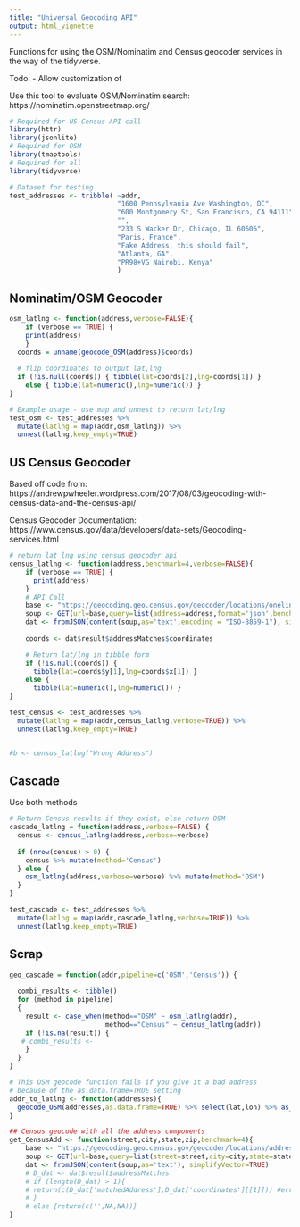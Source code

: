 ```yaml
---
title: "Universal Geocoding API"
output: html_vignette
---
```


Functions for using the OSM/Nominatim and Census geocoder services in the way of the tidyverse.

Todo: 
- Allow customization of 

Use this tool to evaluate OSM/Nominatim search: https://nominatim.openstreetmap.org/

```r
# Required for US Census API call
library(httr)
library(jsonlite)
# Required for OSM
library(tmaptools) 
# Required for all
library(tidyverse) 

# Dataset for testing
test_addresses <- tribble( ~addr,
                           "1600 Pennsylvania Ave Washington, DC",
                           "600 Montgomery St, San Francisco, CA 94111",
                           "",
                           "233 S Wacker Dr, Chicago, IL 60606",
                           "Paris, France",
                           "Fake Address, this should fail",
                           "Atlanta, GA",
                           "PR98+VG Nairobi, Kenya"
                           )

```


## Nominatim/OSM Geocoder

```r
osm_latlng <- function(address,verbose=FALSE){
    if (verbose == TRUE) {
    print(address)
    }
  coords = unname(geocode_OSM(address)$coords)
  
  # flip coordinates to output lat,lng
  if (!is.null(coords)) { tibble(lat=coords[2],lng=coords[1]) }
    else { tibble(lat=numeric(),lng=numeric()) }
}

# Example usage - use map and unnest to return lat/lng
test_osm <- test_addresses %>% 
  mutate(latlng = map(addr,osm_latlng)) %>% 
  unnest(latlng,keep_empty=TRUE)
```

## US Census Geocoder

Based off code from: https://andrewpwheeler.wordpress.com/2017/08/03/geocoding-with-census-data-and-the-census-api/

Census Geocoder Documentation: https://www.census.gov/data/developers/data-sets/Geocoding-services.html

```r
# return lat lng using census geocoder api
census_latlng <- function(address,benchmark=4,verbose=FALSE){
    if (verbose == TRUE) {
      print(address)
    }
    # API Call
    base <- "https://geocoding.geo.census.gov/geocoder/locations/onelineaddress?"
    soup <- GET(url=base,query=list(address=address,format='json',benchmark=benchmark))
    dat <- fromJSON(content(soup,as='text',encoding = "ISO-8859-1"), simplifyVector=TRUE)
    
    coords <- dat$result$addressMatches$coordinates

    # Return lat/lng in tibble form
    if (!is.null(coords)) { 
      tibble(lat=coords$y[1],lng=coords$x[1]) }
    else { 
      tibble(lat=numeric(),lng=numeric()) }
}

test_census <- test_addresses %>% 
  mutate(latlng = map(addr,census_latlng,verbose=TRUE)) %>% 
  unnest(latlng,keep_empty=TRUE)


#b <- census_latlng("Wrong Address")

```

## Cascade

Use both methods

```r

# Return Census results if they exist, else return OSM
cascade_latlng = function(address,verbose=FALSE) {
  census <- census_latlng(address,verbose=verbose)
  
  if (nrow(census) > 0) {
    census %>% mutate(method='Census')
  } else {
    osm_latlng(address,verbose=verbose) %>% mutate(method='OSM')
  }
}

test_cascade <- test_addresses %>% 
  mutate(latlng = map(addr,cascade_latlng,verbose=TRUE)) %>% 
  unnest(latlng,keep_empty=TRUE)

```




## Scrap

```r

geo_cascade = function(addr,pipeline=c('OSM','Census')) {
  
  combi_results <- tibble()
  for (method in pipeline)
  {
    result <- case_when(method=="OSM" ~ osm_latlng(addr),
                        method=="Census" ~ census_latlng(addr))
    if (!is.na(result)) {
   # combi_results <- 
    }
  }
}

# This OSM geocode function fails if you give it a bad address
# because of the as.data.frame=TRUE setting
addr_to_latlng <- function(addresses){
  geocode_OSM(addresses,as.data.frame=TRUE) %>% select(lat,lon) %>% as_tibble()
}

## Census geocode with all the address components
get_CensusAdd <- function(street,city,state,zip,benchmark=4){
    base <- "https://geocoding.geo.census.gov/geocoder/locations/address?"
    soup <- GET(url=base,query=list(street=street,city=city,state=state,zip=zip,format='json',benchmark=benchmark))
    dat <- fromJSON(content(soup,as='text'), simplifyVector=TRUE)
    # D_dat <- dat$result$addressMatches
    # if (length(D_dat) > 1){
    # return(c(D_dat['matchedAddress'],D_dat['coordinates'][[1]])) #error will just return null, x[1] is lon, x[2] is lat
    # }
    # else {return(c('',NA,NA))}
}



```

